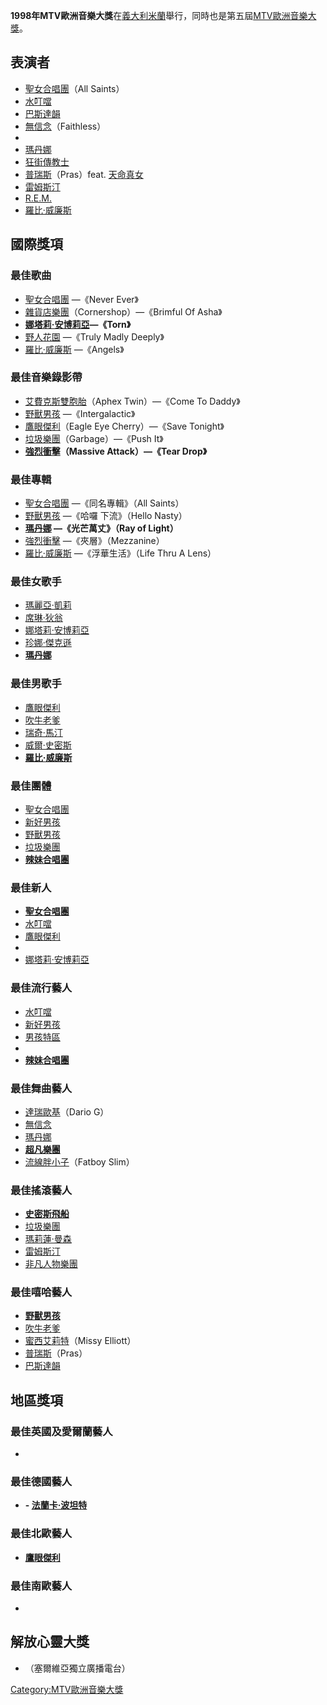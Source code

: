 '''1998年MTV歐洲音樂大獎'''在[[義大利|義大利]][[米蘭|米蘭]]舉行，同時也是第五屆[[MTV歐洲音樂大獎|MTV歐洲音樂大獎]]。

==表演者==
*[[聖女合唱團|聖女合唱團]]（All Saints）
*[[水叮噹|水叮噹]]
*[[巴斯達韻|巴斯達韻]]
*[[無信念|無信念]]（Faithless）
*{{tsl|en|5ive|Five (樂團)|Five}}
*[[瑪丹娜|瑪丹娜]]
*[[狂街傳教士|狂街傳教士]]
*[[普瑞斯|普瑞斯]]（Pras）feat. [[天命真女|天命真女]]
*[[雷姆斯汀|雷姆斯汀]]
*[[R.E.M.|R.E.M.]]
*[[羅比·威廉斯|羅比·威廉斯]]

==國際獎項==
===最佳歌曲===
* [[聖女合唱團|聖女合唱團]] —《Never Ever》
* [[雜貨店樂團|雜貨店樂團]]（Cornershop）—《Brimful Of Asha》
* '''[[娜塔莉·安博莉亞|娜塔莉·安博莉亞]]—《Torn》'''
* [[野人花園|野人花園]] —《Truly Madly Deeply》
* [[羅比·威廉斯|羅比·威廉斯]] —《Angels》

===最佳音樂錄影帶===
* [[Aphex_Twin|艾費克斯雙胞胎]]（Aphex Twin）—《Come To Daddy》
* [[野獸男孩|野獸男孩]] —《Intergalactic》
* [[鷹眼傑利|鷹眼傑利]]（Eagle Eye Cherry）—《Save Tonight》
* [[垃圾樂團|垃圾樂團]]（Garbage）—《Push It》
* '''[[強烈衝擊|強烈衝擊]]（Massive Attack）—《Tear Drop》'''

===最佳專輯===
* [[聖女合唱團|聖女合唱團]] —《同名專輯》（All Saints）
* [[野獸男孩|野獸男孩]] —《哈囉 下流》（Hello Nasty）
* '''[[瑪丹娜|瑪丹娜]] —《光芒萬丈》（Ray of Light）'''
* [[強烈衝擊|強烈衝擊]] —《夾層》（Mezzanine）
* [[羅比·威廉斯|羅比·威廉斯]] —《浮華生活》（Life Thru A Lens）

===最佳女歌手===
* [[瑪麗亞·凱莉|瑪麗亞·凱莉]]
* [[席琳·狄翁|席琳·狄翁]]
* [[娜塔莉·安博莉亞|娜塔莉·安博莉亞]]
* [[珍娜·傑克遜|珍娜·傑克遜]]
* '''[[瑪丹娜|瑪丹娜]]'''

===最佳男歌手===
* [[鷹眼傑利|鷹眼傑利]]
* [[吹牛老爹|吹牛老爹]]
* [[瑞奇·馬汀|瑞奇·馬汀]]
* [[威爾·史密斯|威爾·史密斯]]
* '''[[羅比·威廉斯|羅比·威廉斯]]'''

===最佳團體===
* [[聖女合唱團|聖女合唱團]]
* [[新好男孩|新好男孩]]
* [[野獸男孩|野獸男孩]]
* [[垃圾樂團|垃圾樂團]]
* '''[[辣妹合唱團|辣妹合唱團]]'''

===最佳新人===
* '''[[聖女合唱團|聖女合唱團]]'''
* [[水叮噹|水叮噹]]
* [[鷹眼傑利|鷹眼傑利]]
* {{tsl|en|5ive|Five (樂團)|Five}}
* [[娜塔莉·安博莉亞|娜塔莉·安博莉亞]]

===最佳流行藝人===
* [[水叮噹|水叮噹]]
* [[新好男孩|新好男孩]]
* [[男孩特區|男孩特區]]
* {{tsl|en|5ive|Five (樂團)|Five}}
* '''[[辣妹合唱團|辣妹合唱團]]'''

===最佳舞曲藝人===
* [[達瑞歐基|達瑞歐基]]（Dario G）
* [[無信念|無信念]]
* [[瑪丹娜|瑪丹娜]]
* '''[[超凡樂團|超凡樂團]]'''
* [[流線胖小子|流線胖小子]]（Fatboy Slim）

===最佳搖滾藝人===
* '''[[史密斯飛船|史密斯飛船]]'''
* [[垃圾樂團|垃圾樂團]]
* [[瑪莉蓮·曼森|瑪莉蓮·曼森]]
* [[雷姆斯汀|雷姆斯汀]]
* [[非凡人物樂團|非凡人物樂團]]

===最佳嘻哈藝人===
* '''[[野獸男孩|野獸男孩]]'''
* [[吹牛老爹|吹牛老爹]]
* [[蜜西艾莉特|蜜西艾莉特]]（Missy Elliott）
* [[普瑞斯|普瑞斯]]（Pras）
* [[巴斯達韻|巴斯達韻]]

==地區獎項==
===最佳英國及愛爾蘭藝人===
*'''{{tsl|en|5ive|Five (樂團)|Five}}'''

===最佳德國藝人===
*'''{{tsl|en|Thomas D|Thomas D}} - [[法蘭卡·波坦特|法蘭卡·波坦特]]'''

===最佳北歐藝人===
*'''[[鷹眼傑利|鷹眼傑利]]'''

===最佳南歐藝人===
*'''{{tsl|en|Bluvertigo|Bluvertigo}}'''

==解放心靈大獎==
*{{tsl|en|B92|B92}}（塞爾維亞獨立廣播電台）

{{MTV Europe Music Awards}}

[[Category:MTV歐洲音樂大獎|Category:MTV歐洲音樂大獎]]